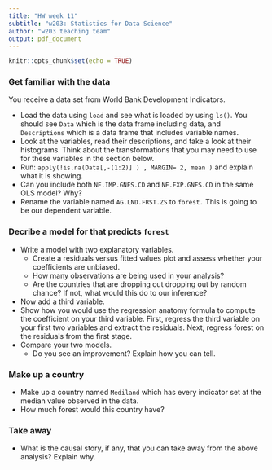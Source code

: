 ```yaml
---
title: "HW week 11"
subtitle: "w203: Statistics for Data Science"
author: "w203 teaching team"
output: pdf_document
---
```


```r
knitr::opts_chunk$set(echo = TRUE)
```

### Get familiar with the data
You receive a data set from World Bank Development Indicators. 

  - Load the data using `load` and see what is loaded by using `ls()`. You should see `Data` which is the data frame including data, and `Descriptions` which is a data frame that includes variable names. 
  - Look at the variables, read their descriptions, and take a look at their histograms. Think about the transformations that you may need to use for these variables in the section below. 
  - Run: `apply(!is.na(Data[,-(1:2)] ) , MARGIN= 2, mean )` and explain what it is showing.
  - Can you include both `NE.IMP.GNFS.CD` and `NE.EXP.GNFS.CD` in the same OLS model? Why?
  - Rename the variable named `AG.LND.FRST.ZS` to `forest.` This is going to be our dependent variable.


### Decribe a model for that predicts `forest`

  - Write a model with two explanatory variables. 
    - Create a residuals versus fitted values plot and assess whether your coefficients are unbiased.
     - How many observations are being used in your analysis? 
     - Are the countries that are dropping out dropping out by random chance? If not, what would this do to our inference? 
  - Now add a third variable.
  - Show how you would use the regression anatomy formula to compute the coefficient on your third variable.  First, regress the third variable on your first two variables and extract the residuals.  Next, regress forest on the residuals from the first stage.
  - Compare your two models.
      - Do you see an improvement? Explain how you can tell.

### Make up a country

  - Make up a country named `Mediland` which has every indicator set at the median value observed in the data. 
  - How much forest would this country have?
    
### Take away

  - What is the causal story, if any, that you can take away from the above analysis? Explain why.




